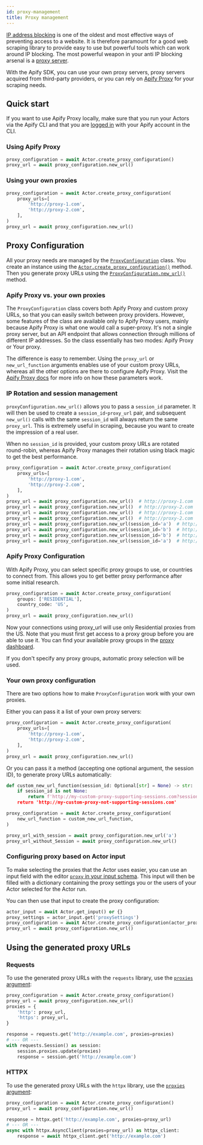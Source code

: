 ```yaml
---
id: proxy-management
title: Proxy management
---
```


[IP address blocking](https://en.wikipedia.org/wiki/IP_address_blocking)
is one of the oldest and most effective ways of preventing access to a website.
It is therefore paramount for a good web scraping library
to provide easy to use but powerful tools which can work around IP blocking.
The most powerful weapon in your anti IP blocking arsenal
is a [proxy server](https://en.wikipedia.org/wiki/Proxy_server).

With the Apify SDK, you can use your own proxy servers,
proxy servers acquired from third-party providers,
or you can rely on [Apify Proxy](https://apify.com/proxy) for your scraping needs.

## Quick start

If you want to use Apify Proxy locally,
make sure that you run your Actors via the Apify CLI
and that you are [logged in](https://docs.apify.com/cli/docs/installation#login-with-your-apify-account) with your Apify account in the CLI.

### Using Apify Proxy

```python
proxy_configuration = await Actor.create_proxy_configuration()
proxy_url = await proxy_configuration.new_url()
```

### Using your own proxies

```python
proxy_configuration = await Actor.create_proxy_configuration(
    proxy_urls=[
        'http://proxy-1.com',
        'http://proxy-2.com',
    ],
)
proxy_url = await proxy_configuration.new_url()
```

## Proxy Configuration

All your proxy needs are managed by the [`ProxyConfiguration`](../../reference/class/ProxyConfiguration) class.
You create an instance using the [`Actor.create_proxy_configuration()`](../../reference/class/Actor#create_proxy_configuration) method.
Then you generate proxy URLs using the [`ProxyConfiguration.new_url()`](../../reference/class/ProxyConfiguration#new_url) method.

### Apify Proxy vs. your own proxies

The `ProxyConfiguration` class covers both Apify Proxy and custom proxy URLs,
so that you can easily switch between proxy providers.
However, some features of the class are available only to Apify Proxy users,
mainly because Apify Proxy is what one would call a super-proxy.
It's not a single proxy server, but an API endpoint that allows connection
through millions of different IP addresses.
So the class essentially has two modes: Apify Proxy or Your proxy.

The difference is easy to remember.
Using the `proxy_url` or `new_url_function` arguments enables use of your custom proxy URLs,
whereas all the other options are there to configure Apify Proxy.
Visit the [Apify Proxy docs](https://docs.apify.com/proxy) for more info on how these parameters work.

### IP Rotation and session management

`proxyConfiguration.new_url()` allows you to pass a `session_id` parameter.
It will then be used to create a `session_id`-`proxy_url` pair,
and subsequent `new_url()` calls with the same `session_id` will always return the same `proxy_url`.
This is extremely useful in scraping, because you want to create the impression of a real user.

When no `session_id` is provided, your custom proxy URLs are rotated round-robin,
whereas Apify Proxy manages their rotation using black magic to get the best performance.

```python
proxy_configuration = await Actor.create_proxy_configuration(
    proxy_urls=[
        'http://proxy-1.com',
        'http://proxy-2.com',
    ],
)
proxy_url = await proxy_configuration.new_url()  # http://proxy-1.com
proxy_url = await proxy_configuration.new_url()  # http://proxy-2.com
proxy_url = await proxy_configuration.new_url()  # http://proxy-1.com
proxy_url = await proxy_configuration.new_url()  # http://proxy-2.com
proxy_url = await proxy_configuration.new_url(session_id='a')  # http://proxy-1.com
proxy_url = await proxy_configuration.new_url(session_id='b')  # http://proxy-2.com
proxy_url = await proxy_configuration.new_url(session_id='b')  # http://proxy-2.com
proxy_url = await proxy_configuration.new_url(session_id='a')  # http://proxy-1.com
```

### Apify Proxy Configuration

With Apify Proxy, you can select specific proxy groups to use, or countries to connect from.
This allows you to get better proxy performance after some initial research.

```python
proxy_configuration = await Actor.create_proxy_configuration(
    groups: ['RESIDENTIAL'],
    country_code: 'US',
)
proxy_url = await proxy_configuration.new_url()
```

Now your connections using proxy_url will use only Residential proxies from the US.
Note that you must first get access to a proxy group before you are able to use it.
You can find your available proxy groups in the [proxy dashboard](https://console.apify.com/proxy).

If you don't specify any proxy groups, automatic proxy selection will be used.

### Your own proxy configuration

There are two options how to make `ProxyConfiguration` work with your own proxies.

Either you can pass it a list of your own proxy servers:

```python
proxy_configuration = await Actor.create_proxy_configuration(
    proxy_urls=[
        'http://proxy-1.com',
        'http://proxy-2.com',
    ],
)
proxy_url = await proxy_configuration.new_url()
```

Or you can pass it a method (accepting one optional argument, the session ID),
to generate proxy URLs automatically:

```python
def custom_new_url_function(session_id: Optional[str] = None) -> str:
    if session_id is not None:
        return f'http://my-custom-proxy-supporting-sessions.com?session-id={session_id}
    return 'http://my-custom-proxy-not-supporting-sessions.com'

proxy_configuration = await Actor.create_proxy_configuration(
    new_url_function = custom_new_url_function,
)

proxy_url_with_session = await proxy_configuration.new_url('a')
proxy_url_without_Session = await proxy_configuration.new_url()
```

### Configuring proxy based on Actor input

To make selecting the proxies that the Actor uses easier,
you can use an input field with the editor [`proxy` in your input schema](https://docs.apify.com/platform/actors/development/input-schema#object).
This input will then be filled with a dictionary containing the proxy settings you or the users of your Actor selected for the Actor run.

You can then use that input to create the proxy configuration:

```python
actor_input = await Actor.get_input() or {}
proxy_settings = actor_input.get('proxySettings')
proxy_configuration = await Actor.create_proxy_configuration(actor_proxy_input=proxy_settings)
proxy_url = await proxy_configuration.new_url()
```

## Using the generated proxy URLs

### Requests

To use the generated proxy URLs with the `requests` library,
use the [`proxies` argument](https://requests.readthedocs.io/en/latest/user/advanced/#proxies):

```python
proxy_configuration = await Actor.create_proxy_configuration()
proxy_url = await proxy_configuration.new_url()
proxies = {
    'http': proxy_url,
    'https': proxy_url,
}

response = requests.get('http://example.com', proxies=proxies)
# --- OR ---
with requests.Session() as session:
    session.proxies.update(proxies)
    response = session.get('http://example.com')
```

### HTTPX

To use the generated proxy URLs with the `httpx` library,
use the [`proxies` argument](https://www.python-httpx.org/advanced/#http-proxying):

```python
proxy_configuration = await Actor.create_proxy_configuration()
proxy_url = await proxy_configuration.new_url()

response = httpx.get('http://example.com', proxies=proxy_url)
# --- OR ---
async with httpx.AsyncClient(proxies=proxy_url) as httpx_client:
    response = await httpx_client.get('http://example.com')
```

<!-- TODO: more libraries (like aiohttp)? -->
